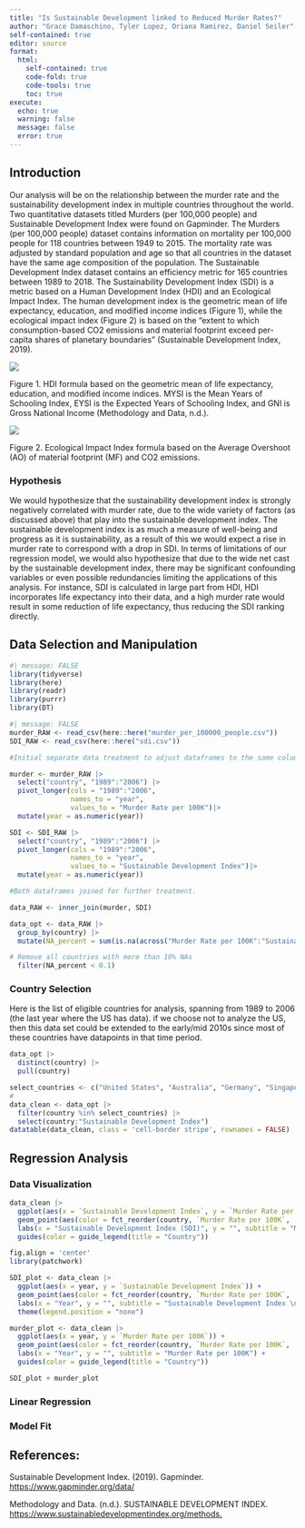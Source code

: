```yaml
---
title: "Is Sustainable Development linked to Reduced Murder Rates?"
author: "Grace Damaschino, Tyler Lopez, Oriana Ramirez, Daniel Seiler"
self-contained: true
editor: source
format: 
  html:
    self-contained: true
    code-fold: true
    code-tools: true
    toc: true
execute: 
  echo: true
  warning: false
  message: false
  error: true
---
```


## Introduction

Our analysis will be on the relationship between the murder rate and the sustainability development index in multiple countries throughout the world. Two quantitative datasets titled Murders (per 100,000 people) and Sustainable Development Index were found on Gapminder. The Murders (per 100,000 people) dataset contains information on mortality per 100,000 people for 118 countries between 1949 to 2015. The mortality rate was adjusted by standard population and age so that all countries in the dataset have the same age composition of the population. The Sustainable Development Index dataset contains an efficiency metric for 165 countries between 1989 to 2018. The Sustainability Development Index (SDI) is a metric based on a Human Development Index (HDI) and an Ecological Impact Index. The human development index is the geometric mean of life expectancy, education, and modified income indices (Figure 1), while the ecological impact index (Figure 2) is based on the "extent to which consumption-based CO2 emissions and material footprint exceed per-capita shares of planetary boundaries" (Sustainable Development Index, 2019).

![](images/HDI.png){fig-align="center"}

Figure 1. HDI formula based on the geometric mean of life expectancy, education, and modified income indices. MYSI is the Mean Years of Schooling Index, EYSI is the Expected Years of Schooling Index, and GNI is Gross National Income (Methodology and Data, n.d.).

![](images/SDI.png){fig-align="center"}

Figure 2. Ecological Impact Index formula based on the Average Overshoot (AO) of material footprint (MF) and CO2 emissions.

### Hypothesis

We would hypothesize that the sustainability development index is strongly negatively correlated with murder rate, due to the wide variety of factors (as discussed above) that play into the sustainable development index. The sustainable development index is as much a measure of well-being and progress as it is sustainability, as a result of this we would expect a rise in murder rate to correspond with a drop in SDI. In terms of limitations of our regression model, we would also hypothesize that due to the wide net cast by the sustainable development index, there may be significant confounding variables or even possible redundancies limiting the applications of this analysis. For instance, SDI is calculated in large part from HDI, HDI incorporates life expectancy into their data, and a high murder rate would result in some reduction of life expectancy, thus reducing the SDI ranking directly.

## Data Selection and Manipulation

```r
#| message: FALSE
library(tidyverse)
library(here)
library(readr)
library(purrr)
library(DT)

#| message: FALSE
murder_RAW <- read_csv(here::here("murder_per_100000_people.csv"))
SDI_RAW <- read_csv(here::here("sdi.csv"))
```

```r
#Initial separate data treatment to adjust dataframes to the same column dimensions.

murder <- murder_RAW |> 
  select("country", "1989":"2006") |> 
  pivot_longer(cols = "1989":"2006",
               names_to = "year",
               values_to = "Murder Rate per 100K")|>
  mutate(year = as.numeric(year))

SDI <- SDI_RAW |> 
  select("country", "1989":"2006") |> 
  pivot_longer(cols = "1989":"2006",
               names_to = "year",
               values_to = "Sustainable Development Index")|>
  mutate(year = as.numeric(year))

#Both dataframes joined for further treatment.

data_RAW <- inner_join(murder, SDI)
```

```r
data_opt <- data_RAW |>
  group_by(country) |>
  mutate(NA_percent = sum(is.na(across("Murder Rate per 100K":"Sustainable Development Index")))/36) |>

# Remove all countries with more than 10% NAs
  filter(NA_percent < 0.1)
```

::: callout-warning

### Country Selection

Here is the list of eligible countries for analysis, spanning from 1989 to 2006 (the last year where the US has data). if we choose not to analyze the US, then this data set could be extended to the early/mid 2010s since most of these countries have datapoints in that time period.

```r
data_opt |> 
  distinct(country) |> 
  pull(country)
```
:::

```r
select_countries <- c("United States", "Australia", "Germany", "Singapore", "Japan")  # Final list of countries chosen for analysis
# 
data_clean <- data_opt |>
  filter(country %in% select_countries) |>
  select(country:"Sustainable Development Index")
datatable(data_clean, class = 'cell-border stripe', rownames = FALSE)
```

## Regression Analysis
### Data Visualization

```r
data_clean |>
  ggplot(aes(x = `Sustainable Development Index`, y = `Murder Rate per 100K`)) +
  geom_point(aes(color = fct_reorder(country, `Murder Rate per 100K`, .desc = TRUE))) +
  labs(x = "Sustainable Development Index (SDI)", y = "", subtitle = "Murder Rate per 100K", title = "Relationship between SDI and Murder Rate per 100k for 5 Countries") +
  guides(color = guide_legend(title = "Country"))
```

```r
fig.align = 'center' 
library(patchwork)

SDI_plot <- data_clean |>
  ggplot(aes(x = year, y = `Sustainable Development Index`)) +
  geom_point(aes(color = fct_reorder(country, `Murder Rate per 100K`, .desc = TRUE))) +
  labs(x = "Year", y = "", subtitle = "Sustainable Development Index \n(SDI)") +
  theme(legend.position = "none")

murder_plot <- data_clean |>
  ggplot(aes(x = year, y = `Murder Rate per 100K`)) +
  geom_point(aes(color = fct_reorder(country, `Murder Rate per 100K`, .desc = TRUE))) +
  labs(x = "Year", y = "", subtitle = "Murder Rate per 100K") +
  guides(color = guide_legend(title = "Country"))

SDI_plot + murder_plot
```

### Linear Regression

### Model Fit

## References:

Sustainable Development Index. (2019). Gapminder. <https://www.gapminder.org/data/> 

Methodology and Data. (n.d.). SUSTAINABLE DEVELOPMENT INDEX. <https://www.sustainabledevelopmentindex.org/methods.> 
